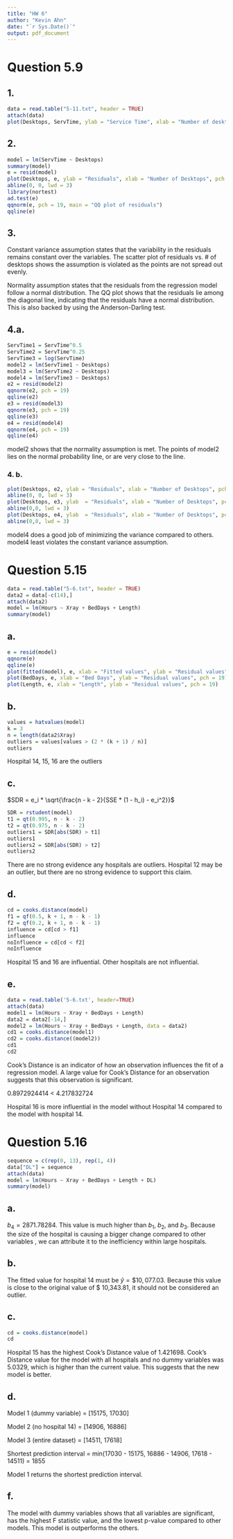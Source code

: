 ```yaml
---
title: "HW 6"
author: "Kevin Ahn"
date: "`r Sys.Date()`"
output: pdf_document
---
```


# Question 5.9

## 1.

```r
data = read.table("5-11.txt", header = TRUE)
attach(data)
plot(Desktops, ServTime, ylab = "Service Time", xlab = "Number of desktops", pch = 19)
```

## 2.

```r
model = lm(ServTime ~ Desktops)
summary(model)
e = resid(model)
plot(Desktops, e, ylab = "Residuals", xlab = "Number of Desktops", pch = 19)
abline(0, 0, lwd = 3)
library(nortest)
ad.test(e)
qqnorm(e, pch = 19, main = "QQ plot of residuals")
qqline(e)
```

## 3.

Constant variance assumption states that the variability in the residuals remains constant over the variables. The scatter plot of residuals vs. # of desktops shows the assumption is violated as the points are not spread out evenly.

Normality assumption states that the residuals from the regression model follow a normal distribution. The QQ plot shows that the residuals lie among the diagonal line, indicating that the residuals have a normal distribution. This is also backed by using the Anderson-Darling test.

## 4.a.

```r
ServTime1 = ServTime^0.5
ServTime2 = ServTime^0.25
ServTime3 = log(ServTime)
model2 = lm(ServTime1 ~ Desktops)
model3 = lm(ServTime2 ~ Desktops)
model4 = lm(ServTime3 ~ Desktops)
e2 = resid(model2)
qqnorm(e2, pch = 19)
qqline(e2)
e3 = resid(model3)
qqnorm(e3, pch = 19)
qqline(e3)
e4 = resid(model4)
qqnorm(e4, pch = 19)
qqline(e4)
```

model2 shows that the normality assumption is met. The points of model2 lies on the normal probability line, or are very close to the line. 

### 4. b.

```r
plot(Desktops, e2, ylab = "Residuals", xlab = "Number of Desktops", pch = 19)
abline(0, 0, lwd = 3)
plot(Desktops, e3, ylab  = "Residuals", xlab = "Number of Desktops", pch = 19)
abline(0,0, lwd = 3)
plot(Desktops, e4, ylab  = "Residuals", xlab = "Number of Desktops", pch = 19)
abline(0,0, lwd = 3)
```

model4 does a good job of minimizing the variance compared to others. model4 least violates the constant variance assumption.

# Question 5.15

```r
data = read.table("5-6.txt", header = TRUE)
data2 = data[-c(14),]
attach(data2)
model = lm(Hours ~ Xray + BedDays + Length)
summary(model)
```

## a.

```r
e = resid(model)
qqnorm(e)
qqline(e)
plot(fitted(model), e, xlab = "Fitted values", ylab = "Residual values", pch = 19)
plot(BedDays, e, xlab = "Bed Days", ylab = "Residual values", pch = 19)
plot(Length, e, xlab = "Length", ylab = "Residual values", pch = 19)
```

## b.

```r
values = hatvalues(model)
k = 3
n = length(data2$Xray)
outliers = values[values > (2 * (k + 1) / n)]
outliers
```

Hospital 14, 15, 16 are the outliers

## c.

$SDR = e_i * \sqrt{\frac{n - k - 2}{SSE * (1 - h_i) - e_i^2}}$

```r
SDR = rstudent(model)
t1 = qt(0.995, n - k - 2)
t2 = qt(0.975, n - k - 2)
outliers1 = SDR[abs(SDR) > t1]
outliers1
outliers2 = SDR[abs(SDR) > t2]
outliers2
```

There are no strong evidence any hospitals are outliers. Hospital 12 may be an outlier, but there are no strong evidence to support this claim.

## d.

```r
cd = cooks.distance(model)
f1 = qf(0.5, k + 1, n - k - 1)
f2 = qf(0.2, k + 1, n - k - 1)
influence = cd[cd > f1]
influence
noInfluence = cd[cd < f2]
noInfluence
```

Hospital 15 and 16 are influential. Other hospitals are not influential.

## e.

```r
data = read.table('5-6.txt', header=TRUE)
attach(data)
model1 = lm(Hours ~ Xray + BedDays + Length)
data2 = data2[-14,]
model2 = lm(Hours ~ Xray + BedDays + Length, data = data2)
cd1 = cooks.distance(model1)
cd2 = cooks.distance((model2))
cd1
cd2
```

Cook's Distance is an indicator of how an observation influences the fit of a regression model. A large value for Cook's Distance for an observation suggests that this observation is significant. 

0.8972924414 < 4.217832724

Hospital 16 is more influential in the model without Hospital 14 compared to the model with hospital 14.

# Question 5.16

```r
sequence = c(rep(0, 13), rep(1, 4))
data["DL"] = sequence
attach(data)
model = lm(Hours ~ Xray + BedDays + Length + DL)
summary(model)
```

## a.

$b_4 = 2871.78284$. This value is much higher than $b_1$, $b_2$, and $b_3$. Because the size of the hospital is causing a bigger change compared to other variables , we can attribute it to the inefficiency within large hospitals.

## b.

The fitted value for hospital 14 must be $\hat y = \$ 10,077.03$. Because this value is close to the original value of $ 10,343.81, it should not be considered an outlier. 

## c.

```r
cd = cooks.distance(model)
cd
```

Hospital 15 has the highest Cook's Distance value of 1.421698. Cook's Distance value for the model with all hospitals and no dummy variables was 5.0329, which is higher than the current value. This suggests that the new model is better.

## d.

Model 1 (dummy variable) = [15175, 17030] 

Model 2 (no hospital 14) = [14906, 16886]

Model 3 (entire dataset) = [14511, 17618]

Shortest prediction interval = min(17030 - 15175, 16886 - 14906, 17618 - 14511) = 1855 

Model 1 returns the shortest prediction interval.

## f.

The model with dummy variables shows that all variables are significant, has the highest F statistic value, and the lowest p-value compared to other models. This model is outperforms the others.